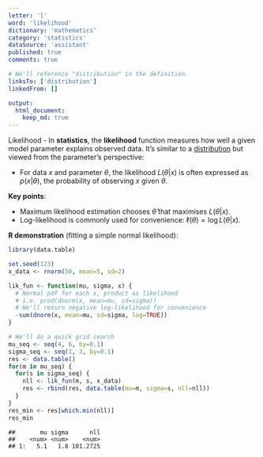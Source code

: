 ```yaml
---
letter: 'l'
word: 'likelihood'
dictionary: 'mathematics'
category: 'statistics'
dataSource: 'assistant'
published: true
comments: true

# We'll reference "distribution" in the definition.
linksTo: ['distribution']
linkedFrom: []

output:
  html_document:
    keep_md: true
---
```




<a id="likelihood">Likelihood</a> - In **statistics**, the **likelihood** function measures how well a given model parameter explains observed data. It’s similar to a [distribution](#distribution) but viewed from the parameter’s perspective:

- For data $x$ and parameter $\theta$, the likelihood $L(\theta | x)$ is often expressed as $p(x | \theta)$, the probability of observing $x$ given $\theta$.

**Key points**:
- Maximum likelihood estimation chooses $\hat\theta$ that maximises $L(\theta | x)$.
- Log-likelihood is commonly used for convenience: $\ell(\theta) = \log L(\theta|x)$.

**R demonstration** (fitting a simple normal likelihood):


``` r
library(data.table)

set.seed(123)
x_data <- rnorm(50, mean=5, sd=2)

lik_fun <- function(mu, sigma, x) {
  # Normal pdf for each x, product as likelihood
  # i.e. prod(dnorm(x, mean=mu, sd=sigma))
  # We'll return negative log-likelihood for convenience
  -sum(dnorm(x, mean=mu, sd=sigma, log=TRUE))
}

# We'll do a quick grid search
mu_seq <- seq(4, 6, by=0.1)
sigma_seq <- seq(1, 3, by=0.1)
res <- data.table()
for(m in mu_seq) {
  for(s in sigma_seq) {
    nll <- lik_fun(m, s, x_data)
    res <- rbind(res, data.table(mu=m, sigma=s, nll=nll))
  }
}
res_min <- res[which.min(nll)]
res_min
```

```
##       mu sigma      nll
##    <num> <num>    <num>
## 1:   5.1   1.8 101.2725
```
